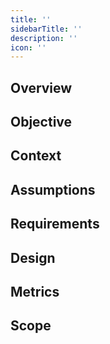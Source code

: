 ```yaml
---
title: ''
sidebarTitle: ''
description: ''
icon: ''
---
```


## Overview

## Objective

## Context

## Assumptions

## Requirements

## Design

## Metrics

## Scope